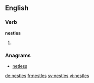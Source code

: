 ==English==

===Verb===
'''nestles'''

# {{third-person singular of|nestle}}

===Anagrams===
* [[netless#English|netless]]

[[de:nestles]]
[[fr:nestles]]
[[sv:nestles]]
[[vi:nestles]]